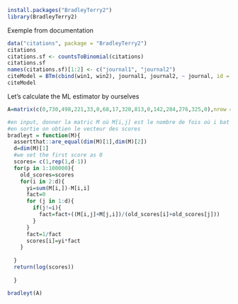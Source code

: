 

```r
install.packages("BradleyTerry2")
library(BradleyTerry2)
```

Exemple from documentation

```r
data("citations", package = "BradleyTerry2")
citations
citations.sf <- countsToBinomial(citations)
citations.sf
names(citations.sf)[1:2] <- c("journal1", "journal2")
citeModel = BTm(cbind(win1, win2), journal1, journal2, ~ journal, id = "journal", data = citations.sf)
citeModel

```


Let's calculate the ML estimator by ourselves
```r

A=matrix(c(0,730,498,221,33,0,68,17,320,813,0,142,284,276,325,0),nrow = 4,ncol = 4,byrow = T)

#en input, donner la matric M où M[i,j] est le nombre de fois où i bat j
#en sortie on obtien le vecteur des scores
bradleyt = function(M){
  assertthat::are_equal(dim(M)[1],dim(M)[2])
  d=dim(M)[1]
  #we set the first score as 0
  scores= c(1,rep(1,d-1))
  for(p in 1:100000){
    old_scores=scores
    for(i in 2:d){
      yi=sum(M[i,])-M[i,i]
      fact=0
      for (j in 1:d){
        if(j!=i){
          fact=fact+((M[i,j]+M[j,i])/(old_scores[i]+old_scores[j]))
        }
      }
      fact=1/fact
      scores[i]=yi*fact
    }
    
  }
  return(log(scores))
  
  }

bradleyt(A)

```


